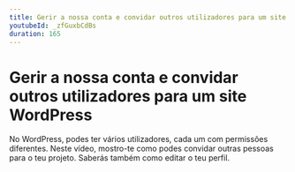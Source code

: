 ```yaml
---
title: Gerir a nossa conta e convidar outros utilizadores para um site WordPress
youtubeId: _zfGuxbCdBs
duration: 165
---
```


# Gerir a nossa conta e convidar outros utilizadores para um site WordPress

No WordPress, podes ter vários utilizadores, cada um com permissões diferentes. Neste vídeo, mostro-te como podes convidar outras pessoas para o teu projeto. Saberás também como editar o teu perfil.